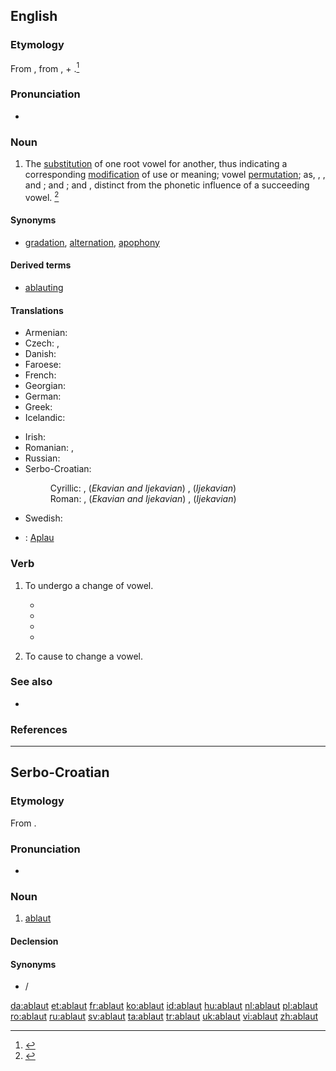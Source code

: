 {{also|Ablaut}}
==English==
{{wikipedia|Indo-European ablaut}}

===Etymology===
From {{etyl|de|en}} {{term|Ablaut||off-sound|lang=de}}, from {{term|ab||off|lang=de}}, + {{term|Laut||sound|lang=de}}.<ref>{{reference-book |editor=Morris, William |title=The American Heritage Dictionary of the English Language |origyear=1969 |year=1971 |publisher=American Heritage Publishing Co., Inc. |location=New York, NY |isbn=0-395-09066-0 |pages=3 }}</ref>

===Pronunciation===
* {{a|US}} {{IPA|/ˈɑbˌlaʊt/|/ˈɑpˌlaʊt/|/ˈæbˌlaʊt/}}

===Noun===
{{en-noun}}

# {{context|linguistics|lang=en}} The [[substitution]] of one root vowel for another, thus indicating a corresponding [[modification]] of use or meaning; vowel [[permutation]]; as, {{term|get}}, {{term|gat}}, and {{term|got}}; {{term|sing}} and {{term|song}}; {{term|hang}} and {{term|hung}}, distinct from the phonetic influence of a succeeding vowel. {{defdate|Mid 19<sup>th</sup> century.}}<ref name=SOED>{{reference-book | last =| first = | authorlink =  | coauthors =  | editor =Brown, Lesley  | others =  | title = The Shorter Oxford English Dictionary | origdate =  | origyear = 1933| origmonth =  | url =  | format =  | accessdate =  | accessyear =  | accessmonth =  | edition = 5th | date =  | year =2003| month =  | publisher =Oxford University Press  | location =Oxford, UK | language =  | id =  | doi = | isbn =978-0-19-860575-7 | lccn = | ol = | pages =5| chapter =  | chapterurl =  | quote =}}</ref>

====Synonyms====
* [[gradation]], [[alternation]], [[apophony]]

====Derived terms====
* [[ablauting]]

====Translations====
{{trans-top|substitution of one root vowel for another}}
* Armenian: {{t-|hy|ձայնդարձ|tr=jayndarj}}
* Czech: {{t-|cs|kmenostup|m}}, {{t-|cs|střída|f}}
* Danish: {{t-|da|aflyd|c}}
* Faroese: {{t-|fo|avljóð|n}}
* French: {{t+|fr|apophonie|f}}
* Georgian: {{t-|ka|აბლაუტი|tr=ablauti|sc=Geor}}
* German: {{t+|de|Ablaut|m}}
* Greek: {{t+|el|ετεροίωση|f|tr=eteroíosi}}
* Icelandic: {{t-|is|hljóðskipti|n-p}}
{{trans-mid}}
* Irish: {{t-|ga|ablabht}}
* Romanian: {{t-|ro|apofonie|f}}, {{t+|ro|ablaut|n}}
* Russian: {{t+|ru|аблаут|m|tr=abláut}}
* Serbo-Croatian:
*: Cyrillic: {{t-|sh|а̀блаут|m|sc=Cyrl}}, (''Ekavian and Ijekavian'') {{t-|sh|пре́вој|m|sc=Cyrl}}, (''Ijekavian'') {{t-|sh|прије́вој|m|sc=Cyrl}}
*: Roman: {{t-|sh|àblaut|m}}, (''Ekavian and Ijekavian'') {{t-|sh|prévoj|m}}, (''Ijekavian'') {{t-|sh|prijévoj|m}}
* Swedish: {{t+|sv|avljud|n}}
{{trans-bottom}}
{{checktrans-top}}
* {{ttbc|vi}}: [[Aplau]]
{{trans-bottom}}

===Verb===
{{en-verb}}

# {{context|intransitive|linguistics|of a vowel-containing linguistic component|lang=en}} To undergo a change of vowel.
#* {{quote-book|title=Function and Form in the -áya-formations of the Rig Veda and ...| page=209| books.google.com/books?isbn=3525262191| author=Stephanie W. Jamison| year=1983| passage=This root must once have '''ablauted''', given the associated nominal derivatives prthii- 'broad', prthivl- 'earth'. However, it does not '''ablaut''' at all in its verbal forms.}}
#* {{quote-book|title=Yupik Eskimo prosodic systems: descriptive and comparative studies| page=241| books.google.com/books?isbn=0933769377| author=Michael E. Krauss| year=1985| passage=What we find is that one cannot predict which members of V a given member of E will cause to '''ablaut'''}}
#* {{quote-book|title=Catching language: the standing challenge of grammar writing| page=536| books.google.com/books?isbn=3110186039| author=Felix K. Ameka, Alan Charles Dench, Nicholas Evans| year=2006| passage=It is these co-opted verbs that tend to '''ablaut''' variably in the different Dakotan dialects and that forced morphological restructuring}}
#* {{quote-book|title=Relative Clauses in Languages of the Americas: A Typological Overview| page=219| books.google.com/books?isbn=902720683X| author={{w|Bernard Comrie}}, Zarina Estrada Fernández| year=2012| passage=This allomorph also causes the back vowel to '''ablaut''' to a low vowel.}}
# {{context|transitive|linguistics|lang=en}} To cause to change a vowel.

===See also===
* {{pedialite|Apophony}}

===References===
<references/>

----

==Serbo-Croatian==

===Etymology===
From {{etyl|de|sh}} {{term|Ablaut|lang=de}}.

===Pronunciation===
* {{IPA|/ǎblaut/|lang=sh}}

===Noun===
{{sh-noun|g=m|head=àblaut|r|аблаут|а̀блаут}}

# [[#English|ablaut]]

====Declension====
{{sh-decl-noun
|àblaut|ablauti
|ablauta|ablauta
|ablautu|ablautima
|ablaut|ablaute
|ablaute|ablauti
|ablautu|ablautima
|ablautom|ablautima
}}

====Synonyms====
* {{l|sh|prévoj}} / {{l|sh|prijévoj}}

[[da:ablaut]]
[[et:ablaut]]
[[fr:ablaut]]
[[ko:ablaut]]
[[id:ablaut]]
[[hu:ablaut]]
[[nl:ablaut]]
[[pl:ablaut]]
[[ro:ablaut]]
[[ru:ablaut]]
[[sv:ablaut]]
[[ta:ablaut]]
[[tr:ablaut]]
[[uk:ablaut]]
[[vi:ablaut]]
[[zh:ablaut]]
